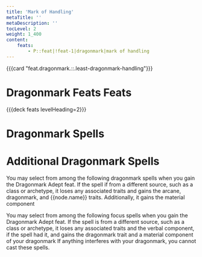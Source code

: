 ```yaml
---
title: 'Mark of Handling'
metaTitle: ''
metaDescription: ''
tocLevel: 2
weight: 1_400
content:
    feats:
        - P::feat|!feat-1|dragonmark|mark of handling
---
```


{{{card "feat.dragonmark.::.least-dragonmark-handling"}}}

# Dragonmark Feats Feats

{{{deck feats levelHeading=2}}}

# Dragonmark Spells

# Additional Dragonmark Spells

You may select from among the following dragonmark spells when you gain the Dragonmark Adept feat. If the spell if from a different source, such as a class or archetype, it loses any associated traits and gains the arcane, dragonmark, and {{node.name}} traits. Additionally, it gains the material component

You may select from among the following focus spells when you gain the Dragonmark Adept feat. If the spell is from a different source, such as a class or archetype, it loses any associated traits and the verbal component, if the spell had it, and gains the dragonmark trait and a material component of your dragonmark If anything interferes with your dragonmark, you cannot cast these spells.
